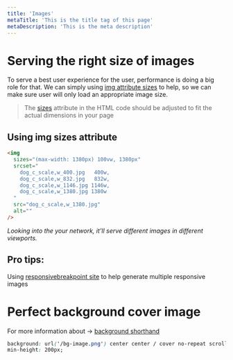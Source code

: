 ```yaml
---
title: 'Images'
metaTitle: 'This is the title tag of this page'
metaDescription: 'This is the meta description'
---
```


# Serving the right size of images

To serve a best user experience for the user, performance is doing a big role for that. We can simply using [img attribute sizes](https://developer.mozilla.org/en-US/docs/Web/HTML/Element/img) to help, so we can make sure user will only load an appropriate image size.

> The [sizes](https://cloudfour.com/thinks/responsive-images-101-part-5-sizes/) attribute in the HTML code should be adjusted to fit the actual dimensions in your page

## Using img sizes attribute

```html
<img
  sizes="(max-width: 1380px) 100vw, 1380px"
  srcset="
    dog_c_scale,w_400.jpg   400w,
    dog_c_scale,w_832.jpg   832w,
    dog_c_scale,w_1146.jpg 1146w,
    dog_c_scale,w_1380.jpg 1380w
  "
  src="dog_c_scale,w_1380.jpg"
  alt=""
/>
```

<Card>
  <Images />
</Card>

_Looking into the your network, it’ll serve different images in different viewports._

## Pro tips:

Using [responsivebreakpoint site](https://www.responsivebreakpoints.com/) to help generate multiple responsive images

# Perfect background cover image

For more information about → [background shorthand](https://www.w3schools.com/cssref/css3_pr_background.asp)

```css
background: url('/bg-image.png') center center / cover no-repeat scroll;
min-height: 200px;
```

<CoverImage />
